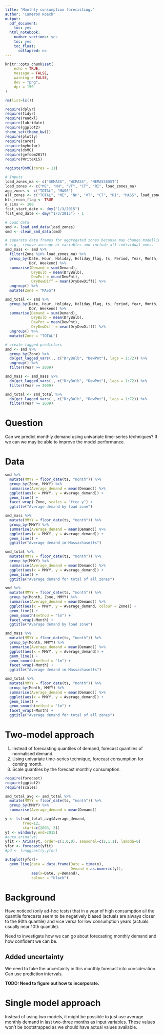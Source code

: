```yaml
---
title: "Monthly consumption forecasting."
author: "Cameron Roach"
output:
  pdf_document:
    toc: yes
  html_notebook:
    number_sections: yes
    toc: yes
    toc_float:
      collapsed: no
---
```


```r
knitr::opts_chunk$set(
	echo = TRUE,
	message = FALSE,
	warning = FALSE,
	dev = "png",
	dpi = 150
)

rm(list=ls())

require(dplyr)
require(tidyr)
require(readxl)
require(lubridate)
require(ggplot2)
theme_set(theme_bw())
require(plotly)
require(caret)
require(myhelpr)
require(doMC)
require(gefcom2017)
require(WriteXLS)

registerDoMC(cores = 11)

# Inputs
load_zones_ma <- c("SEMASS", "WCMASS", "NEMASSBOST")
load_zones <- c("ME", "NH", "VT", "CT", "RI", load_zones_ma)
agg_zones <- c("TOTAL", "MASS")
all_zones <- c("TOTAL", "ME", "NH", "VT", "CT", "RI", "MASS", load_zones_ma) # hierarchical order
hts_recon_flag <- TRUE
n_sims <- 100
fcst_start_date <- dmy("1/3/2015")
fcst_end_date <- dmy("1/3/2015") - 1

# Load data
smd <- load_smd_data(load_zones)
smd <- clean_smd_data(smd)

# separate data frames for aggregated zones because may change modelling, 
# e.g., remove average of variables and include all individual ones.
smd_mass <- smd %>% 
  filter(Zone %in% load_zones_ma) %>% 
  group_by(Date, Hour, Holiday, Holiday_flag, ts, Period, Year, Month, DoW,
           DoY, Weekend) %>% 
  summarise(Demand = sum(Demand),
            DryBulb = mean(DryBulb),
            DewPnt = mean(DewPnt),
            DryDewDiff = mean(DryDewDiff)) %>% 
  ungroup() %>% 
  mutate(Zone = "MASS")

smd_total <- smd %>% 
  group_by(Date, Hour, Holiday, Holiday_flag, ts, Period, Year, Month, DoW,
           DoY, Weekend) %>% 
  summarise(Demand = sum(Demand),
            DryBulb = mean(DryBulb),
            DewPnt = mean(DewPnt),
            DryDewDiff = mean(DryDewDiff)) %>% 
  ungroup() %>% 
  mutate(Zone = "TOTAL")

# create lagged predictors
smd <- smd %>%
  group_by(Zone) %>% 
  do(get_lagged_vars(., c("DryBulb", "DewPnt"), lags = 1:72)) %>% 
  ungroup() %>% 
  filter(Year >= 2009)

smd_mass <- smd_mass %>% 
  do(get_lagged_vars(., c("DryBulb", "DewPnt"), lags = 1:72)) %>% 
  filter(Year >= 2009)

smd_total <- smd_total %>% 
  do(get_lagged_vars(., c("DryBulb", "DewPnt"), lags = 1:72)) %>% 
  filter(Year >= 2009)
```


# Question

Can we predict monthly demand using univariate time-series techniques? If we can we may be able to improve the model performance.

# Data

```r
smd %>%
  mutate(MMYY = floor_date(ts, "month")) %>% 
  group_by(Zone, MMYY) %>% 
  summarise(Average_demand = mean(Demand)) %>% 
  ggplot(aes(x = MMYY, y = Average_demand)) + 
  geom_line() + 
  facet_wrap(~Zone, scales = "free_y") +
  ggtitle("Average demand by load zone")

smd_mass %>%
  mutate(MMYY = floor_date(ts, "month")) %>% 
  group_by(MMYY) %>% 
  summarise(Average_demand = mean(Demand)) %>% 
  ggplot(aes(x = MMYY, y = Average_demand)) + 
  geom_line() + 
  ggtitle("Average demand in Massachusetts")

smd_total %>%
  mutate(MMYY = floor_date(ts, "month")) %>% 
  group_by(MMYY) %>% 
  summarise(Average_demand = mean(Demand)) %>% 
  ggplot(aes(x = MMYY, y = Average_demand)) + 
  geom_line() + 
  ggtitle("Average demand for total of all zones")
```

```r
smd %>%
  mutate(MMYY = floor_date(ts, "month")) %>% 
  group_by(Month, Zone, MMYY) %>% 
  summarise(Average_demand = mean(Demand)) %>% 
  ggplot(aes(x = MMYY, y = Average_demand, colour = Zone)) + 
  geom_line() + 
  geom_smooth(method = "lm") +
  facet_wrap(~Month) +
  ggtitle("Average demand by load zone")

smd_mass %>%
  mutate(MMYY = floor_date(ts, "month")) %>% 
  group_by(Month, MMYY) %>% 
  summarise(Average_demand = mean(Demand)) %>% 
  ggplot(aes(x = MMYY, y = Average_demand)) + 
  geom_line() + 
  geom_smooth(method = "lm") +
  facet_wrap(~Month) + 
  ggtitle("Average demand in Massachusetts")

smd_total %>%
  mutate(MMYY = floor_date(ts, "month")) %>% 
  group_by(Month, MMYY) %>% 
  summarise(Average_demand = mean(Demand)) %>% 
  ggplot(aes(x = MMYY, y = Average_demand)) + 
  geom_line() +
  geom_smooth(method = "lm") +
  facet_wrap(~Month) + 
  ggtitle("Average demand for total of all zones")
```


# Two-model approach

1. Instead of forecasting quantiles of demand, forecast quantiles of normalised demand.
2. Using univariate time-series technique, forecast consumption for coming month.
3. Scale quantiles by the forecast monthly consumption.

```r
require(forecast)
require(ggplot2)
require(scales)

smd_total_avg <- smd_total %>%
  mutate(MMYY = floor_date(ts, "month")) %>% 
  group_by(MMYY) %>% 
  summarise(Average_demand = mean(Demand))

y <- ts(smd_total_avg$Average_demand, 
        freq=12,
        start=c(2003, 3))
yt <- window(y,end=2015)
#auto.arima(yt)
yfit <- Arima(yt, order=c(1,0,0), seasonal=c(2,1,1), lambda=0)
yfor <- forecast(yfit)
#pd <- funggcast(y,yfor)

autoplot(yfor)+ 
  geom_line(data = data.frame(Date = time(y),
                              Demand = as.numeric(y)),
            aes(x=Date, y=Demand),
            colour = "black")
```



# Background

Have noticed (only ad-hoc tests) that in a year of high consumption all the quantile forecasts seem to be negatively biased (actuals are always closer to the 90th quantile) and vice versa for low consumption years (actuals usually near 10th quantile).

Need to investigate how we can go about forecasting monthly demand and how confident we can be.

## Added uncertainty

We need to take the uncertainty in this monthly forecast into consideration. Can use prediction intervals.

**TODO: Need to figure out how to incorporate.**

# Single model approach

Instead of using two models, it might be possible to just use average monthly demand in last two-three months as input variables. These values won't be bootstrapped as we should have actual values available.
